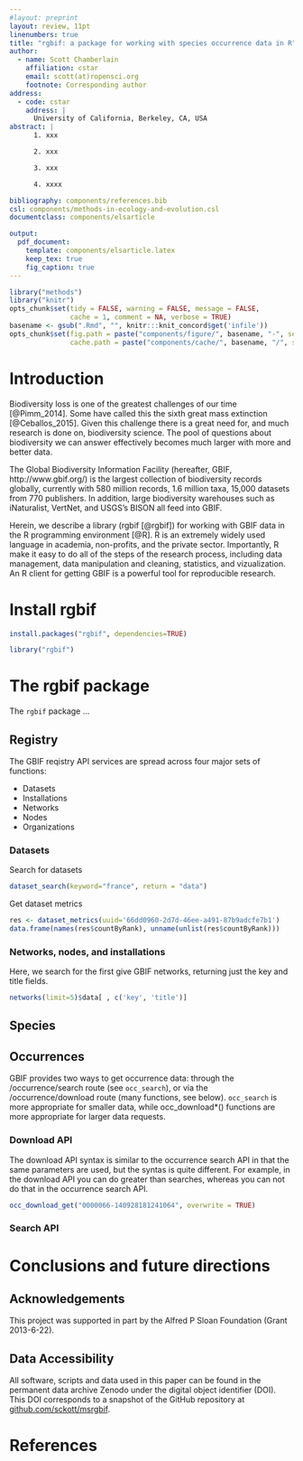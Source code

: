```yaml
---
#layout: preprint
layout: review, 11pt
linenumbers: true
title: "rgbif: a package for working with species occurrence data in R"
author:
  - name: Scott Chamberlain
    affiliation: cstar
    email: scott(at)ropensci.org
    footnote: Corresponding author
address:
  - code: cstar
    address: |
      University of California, Berkeley, CA, USA
abstract: |
      1. xxx

      2. xxx

      3. xxx

      4. xxxx

bibliography: components/references.bib
csl: components/methods-in-ecology-and-evolution.csl
documentclass: components/elsarticle

output:
  pdf_document:
    template: components/elsarticle.latex
    keep_tex: true
    fig_caption: true
---
```



```r
library("methods")
library("knitr")
opts_chunk$set(tidy = FALSE, warning = FALSE, message = FALSE,
               cache = 1, comment = NA, verbose = TRUE)
basename <- gsub(".Rmd", "", knitr:::knit_concord$get('infile'))
opts_chunk$set(fig.path = paste("components/figure/", basename, "-", sep=""),
               cache.path = paste("components/cache/", basename, "/", sep=""))
```

# Introduction

Biodiversity loss is one of the greatest challenges of our
time [@Pimm_2014]. Some have called this the sixth great mass
extinction [@Ceballos_2015]. Given this challenge there is a
great need for, and much research is done on, biodiversity
science. The pool of questions about biodiversity we can answer
effectively becomes much larger with more and better data.

The Global Biodiversity Information Facility (hereafter, GBIF,
http://www.gbif.org/) is the largest collection of biodiversity
records globally, currently with 580 million records, 1.6 million
taxa, 15,000 datasets from 770 publishers. In addition, large
biodiversity warehouses such as iNaturalist, VertNet, and USGS's
BISON all feed into GBIF.

Herein, we describe a library (rgbif [@rgbif]) for working with
GBIF data in the R programming environment [@R]. R is an extremely
widely used language in academia, non-profits, and the private sector.
Importantly, R make it easy to do all of the steps of the
research process, including data management, data manipulation
and cleaning, statistics, and vizualization. An R client
for getting GBIF is a powerful tool for reproducible research.

# Install rgbif

```r
install.packages("rgbif", dependencies=TRUE)
```

```r
library("rgbif")
```

# The rgbif package

The `rgbif` package ...

## Registry

The GBIF reqistry API services are spread across four major sets
of functions:

* Datasets
* Installations
* Networks
* Nodes
* Organizations

### Datasets

Search for datasets

```r
dataset_search(keyword="france", return = "data")
```

Get dataset metrics

```r
res <- dataset_metrics(uuid='66dd0960-2d7d-46ee-a491-87b9adcfe7b1')
data.frame(names(res$countByRank), unname(unlist(res$countByRank)))
```

### Networks, nodes, and installations

Here, we search for the first give GBIF networks, returning just the
key and title fields.

```r
networks(limit=5)$data[ , c('key', 'title')]
```

## Species

## Occurrences

GBIF provides two ways to get occurrence data: through the
/occurrence/search route (see `occ_search`), or via the
/occurrence/download route (many functions, see below).
`occ_search` is more appropriate for smaller data, while
occ_download*() functions are more appropriate for larger
data requests.

### Download API

The download API syntax is similar to the occurrence search API
in that the same parameters are used, but the syntas is quite different.
For example, in the download API you can do greater than searches,
whereas you can not do that in the occurrence search API.

```r
occ_download_get("0000066-140928181241064", overwrite = TRUE)
```

### Search API

# Conclusions and future directions

## Acknowledgements

This project was supported in part by the Alfred P Sloan
Foundation (Grant 2013-6-22).

## Data Accessibility

All software, scripts and data used in this paper can be found in the permanent
data archive Zenodo under the digital object identifier (DOI). This DOI corresponds to a snapshot of the GitHub repository at [github.com/sckott/msrgbif](https://github.com/sckott/msrgbif).

# References
